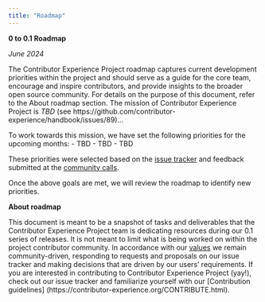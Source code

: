 ```yaml
---
title: "Roadmap"
---
```


**0 to 0.1 Roadmap**

*June 2024*

The Contributor Experience Project roadmap captures current development priorities within the project 
and should serve as a guide for the core team, encourage and inspire contributors, and provide insights 
to the broader open source community. For details on the purpose of this document, refer to the About roadmap section.
The mission of Contributor Experience Project is *TBD* (see https://github.com/contributor-experience/handbook/issues/89)... 

To work towards this mission, we have set the following priorities for the upcoming months:
- TBD
- TBD
- TBD

These priorities were selected based on the [issue tracker](https://github.com/contributor-experience/handbook/issues) and feedback submitted at the [community calls](https://github.com/contributor-experience/archive). 

Once the above goals are met, we will review the roadmap to identify new priorities. 

**About roadmap**

This document is meant to be a snapshot of tasks and deliverables that the Contributor Experience Project team is dedicating resources during our 0.1 series of releases. It is not meant to limit what is being worked on within the project contributor community. In accordance with our [values]() we remain community-driven, responding to requests and proposals on our issue tracker and making decisions that are driven by our users’ requirements.
If you are interested in contributing to Contributor Experience Project (yay!), check out our issue tracker and familiarize yourself with our [Contribution guidelines] (https://contributor-experience.org/CONTRIBUTE.html).

